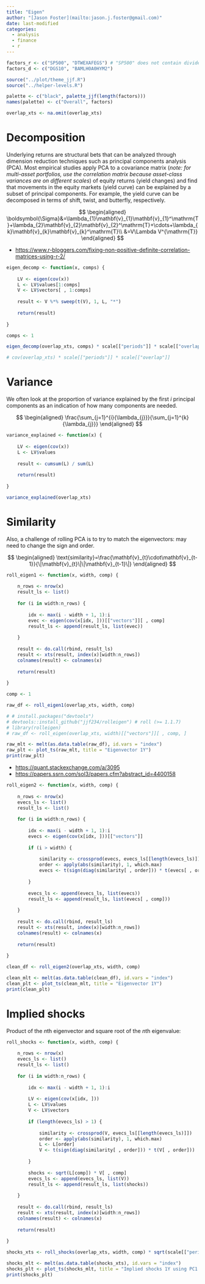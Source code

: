 ```yaml
---
title: "Eigen"
author: "[Jason Foster](mailto:jason.j.foster@gmail.com)"
date: last-modified
categories:
  - analysis
  - finance
  - r
---
```


```r
factors_r <- c("SP500", "DTWEXAFEGS") # "SP500" does not contain dividends; note: "DTWEXM" discontinued as of Jan 2020
factors_d <- c("DGS10", "BAMLH0A0HYM2")
```

```r
source("../plot/theme_jjf.R")
source("../helper-levels.R")
```

```r
palette <- c("black", palette_jjf(length(factors)))
names(palette) <- c("Overall", factors)
```

```r
overlap_xts <- na.omit(overlap_xts)
```

# Decomposition

Underlying returns are structural bets that can be analyzed through dimension reduction techniques such as principal components analysis (PCA). Most empirical studies apply PCA to a covariance matrix (*note: for multi-asset portfolios, use the correlation matrix because asset-class variances are on different scales*) of equity returns (yield changes) and find that movements in the equity markets (yield curve) can be explained by a subset of principal components. For example, the yield curve can be decomposed in terms of shift, twist, and butterfly, respectively.

$$
\begin{aligned}
\boldsymbol{\Sigma}&=\lambda_{1}\mathbf{v}_{1}\mathbf{v}_{1}^\mathrm{T}+\lambda_{2}\mathbf{v}_{2}\mathbf{v}_{2}^\mathrm{T}+\cdots+\lambda_{k}\mathbf{v}_{k}\mathbf{v}_{k}^\mathrm{T}\\
&=V\Lambda V^{\mathrm{T}}
\end{aligned}
$$

-   <https://www.r-bloggers.com/fixing-non-positive-definite-correlation-matrices-using-r-2/>

```r
eigen_decomp <- function(x, comps) {
    
    LV <- eigen(cov(x))
    L <- LV$values[1:comps]
    V <- LV$vectors[ , 1:comps]
    
    result <- V %*% sweep(t(V), 1, L, "*")
    
    return(result)
    
}
```

```r
comps <- 1
```

```r
eigen_decomp(overlap_xts, comps) * scale[["periods"]] * scale[["overlap"]]
```

```r
# cov(overlap_xts) * scale[["periods"]] * scale[["overlap"]]
```

# Variance

We often look at the proportion of variance explained by the first $i$ principal components as an indication of how many components are needed.

$$
\begin{aligned}
\frac{\sum_{j=1}^{i}{\lambda_{j}}}{\sum_{j=1}^{k}{\lambda_{j}}}
\end{aligned}
$$

```r
variance_explained <- function(x) {
    
    LV <- eigen(cov(x))
    L <- LV$values
    
    result <- cumsum(L) / sum(L)
    
    return(result)
    
}
```

```r
variance_explained(overlap_xts)
```

# Similarity

Also, a challenge of rolling PCA is to try to match the eigenvectors: may need to change the sign and order.

$$
\begin{aligned}
\text{similarity}=\frac{\mathbf{v}_{t}\cdot\mathbf{v}_{t-1}}{\|\mathbf{v}_{t}\|\|\mathbf{v}_{t-1}\|}
\end{aligned}
$$

```r
roll_eigen1 <- function(x, width, comp) {
    
    n_rows <- nrow(x)
    result_ls <- list()
    
    for (i in width:n_rows) {
        
        idx <- max(i - width + 1, 1):i
        evec <- eigen(cov(x[idx, ]))[["vectors"]][ , comp]
        result_ls <- append(result_ls, list(evec))
                
    }
    
    result <- do.call(rbind, result_ls)
    result <- xts(result, index(x)[width:n_rows])
    colnames(result) <- colnames(x)
    
    return(result)
    
}
```

```r
comp <- 1
```

```r
raw_df <- roll_eigen1(overlap_xts, width, comp)
```

```r
# # install.packages("devtools")
# devtools::install_github("jjf234/rolleigen") # roll (>= 1.1.7)
# library(rolleigen)
# raw_df <- roll_eigen(overlap_xts, width)[["vectors"]][ , comp, ]
```

```r
raw_mlt <- melt(as.data.table(raw_df), id.vars = "index")
raw_plt <- plot_ts(raw_mlt, title = "Eigenvector 1Y")
print(raw_plt)
```

-   <https://quant.stackexchange.com/a/3095>
-   <https://papers.ssrn.com/sol3/papers.cfm?abstract_id=4400158>

```r
roll_eigen2 <- function(x, width, comp) {
    
    n_rows <- nrow(x)
    evecs_ls <- list()
    result_ls <- list()
    
    for (i in width:n_rows) {
        
        idx <- max(i - width + 1, 1):i
        evecs <- eigen(cov(x[idx, ]))[["vectors"]]
                
        if (i > width) {
          
            similarity <- crossprod(evecs, evecs_ls[[length(evecs_ls)]])
            order <- apply(abs(similarity), 1, which.max)
            evecs <- t(sign(diag(similarity[ , order])) * t(evecs[ , order]))
            
        }
        
        evecs_ls <- append(evecs_ls, list(evecs))
        result_ls <- append(result_ls, list(evecs[ , comp]))
                
    }
    
    result <- do.call(rbind, result_ls)
    result <- xts(result, index(x)[width:n_rows])
    colnames(result) <- colnames(x)
    
    return(result)
    
}
```

```r
clean_df <- roll_eigen2(overlap_xts, width, comp)
```

```r
clean_mlt <- melt(as.data.table(clean_df), id.vars = "index")
clean_plt <- plot_ts(clean_mlt, title = "Eigenvector 1Y")
print(clean_plt)
```

# Implied shocks

Product of the $n$th eigenvector and square root of the $n$th eigenvalue:

```r
roll_shocks <- function(x, width, comp) {
  
    n_rows <- nrow(x)
    evecs_ls <- list()
    result_ls <- list()
    
    for (i in width:n_rows) {
        
        idx <- max(i - width + 1, 1):i
        
        LV <- eigen(cov(x[idx, ]))
        L <- LV$values
        V <- LV$vectors
        
        if (length(evecs_ls) > 1) {
          
            similarity <- crossprod(V, evecs_ls[[length(evecs_ls)]])
            order <- apply(abs(similarity), 1, which.max)
            L <- L[order]
            V <- t(sign(diag(similarity[ , order])) * t(V[ , order]))
          
        }
        
        shocks <- sqrt(L[comp]) * V[ , comp]
        evecs_ls <- append(evecs_ls, list(V))
        result_ls <- append(result_ls, list(shocks))
                
    }
    
    result <- do.call(rbind, result_ls)
    result <- xts(result, index(x)[width:n_rows])
    colnames(result) <- colnames(x)
    
    return(result)
    
}
```

```r
shocks_xts <- roll_shocks(overlap_xts, width, comp) * sqrt(scale[["periods"]] * scale[["overlap"]])
```

```r
shocks_mlt <- melt(as.data.table(shocks_xts), id.vars = "index")
shocks_plt <- plot_ts(shocks_mlt, title = "Implied shocks 1Y using PC1 (%)", multiple = 100)
print(shocks_plt)
```